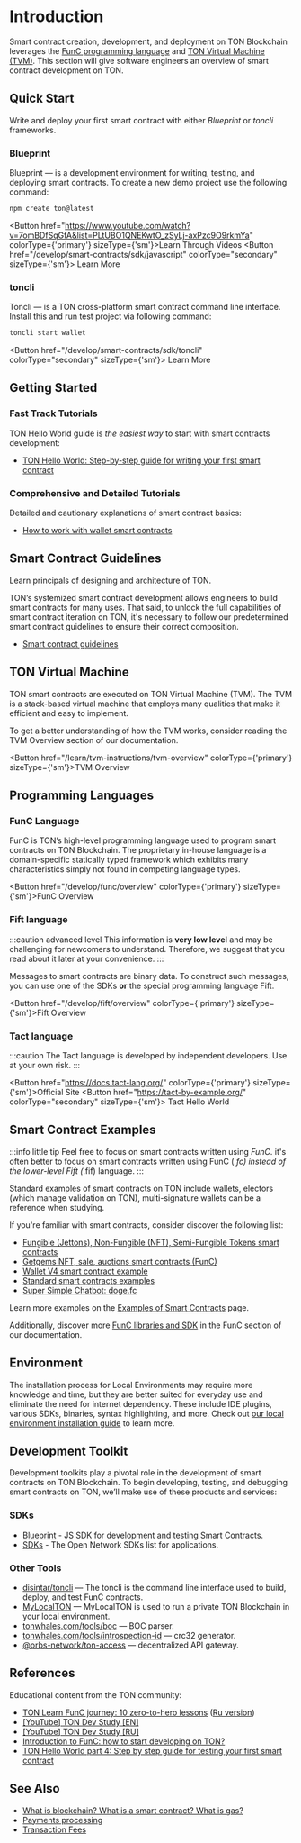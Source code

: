 
# Introduction
Smart contract creation, development, and deployment on TON Blockchain leverages the [FunC programming language](/develop/smart-contracts/#func-language) and [TON Virtual Machine (TVM)](/develop/smart-contracts/#ton-virtual-machine). This section will give software engineers an overview of smart contract development on TON.

## Quick Start

Write and deploy your first smart contract with either *Blueprint* or *toncli* frameworks.

### Blueprint

Blueprint — is a development environment for writing, testing, and deploying smart contracts.
To create a new demo project use the following command:

```bash
npm create ton@latest
```
<Button href="https://www.youtube.com/watch?v=7omBDfSqGfA&list=PLtUBO1QNEKwtO_zSyLj-axPzc9O9rkmYa" colorType={'primary'} sizeType={'sm'}>Learn Through Videos</Button>
<Button href="/develop/smart-contracts/sdk/javascript"
        colorType="secondary" sizeType={'sm'}>
  Learn More
</Button>

### toncli

Toncli — is a TON cross-platform smart contract command line interface. Install this and run test project via following command:

```bash
toncli start wallet
```
<Button href="/develop/smart-contracts/sdk/toncli"
        colorType="secondary" sizeType={'sm'}>
  Learn More
</Button>


## Getting Started

### Fast Track Tutorials

TON Hello World guide is _the easiest way_ to start with smart contracts development:
* [TON Hello World: Step-by-step guide for writing your first smart contract](https://ton-community.github.io/tutorials/02-contract/)

### Comprehensive and Detailed Tutorials

Detailed and cautionary explanations of smart contract basics:
* [How to work with wallet smart contracts](/develop/smart-contracts/tutorials/wallet)


## Smart Contract Guidelines

Learn principals of designing and architecture of TON.

TON’s systemized smart contract development allows engineers to build smart contracts for many uses. That said, to unlock the full capabilities of smart contract iteration on TON, it's necessary to follow our predetermined smart contract guidelines to ensure their correct composition.
* [Smart contract guidelines](/develop/smart-contracts/guidelines)

## TON Virtual Machine

TON smart contracts are executed on TON Virtual Machine (TVM).
The TVM is a stack-based virtual machine that employs many qualities that make it efficient and easy to implement.

To get a better understanding of how the TVM works, consider reading the TVM Overview section of our documentation.

<Button href="/learn/tvm-instructions/tvm-overview" colorType={'primary'} sizeType={'sm'}>TVM Overview</Button>


## Programming Languages


### FunC Language

FunC is TON’s high-level programming language used to program smart contracts on TON Blockchain. The proprietary in-house language is a domain-specific statically typed framework which exhibits many characteristics simply not found in competing language types.

<Button href="/develop/func/overview" colorType={'primary'} sizeType={'sm'}>FunC Overview</Button>

### Fift language

:::caution advanced level
This information is **very low level** and may be challenging for newcomers to understand. Therefore, we suggest that you read about it later at your convenience.
:::

Messages to smart contracts are binary data. To construct such messages, you can use one of the SDKs **or** the special programming language Fift.

<Button href="/develop/fift/overview" colorType={'primary'} sizeType={'sm'}>Fift Overview</Button>

### Tact language


:::caution
The Tact language is developed by independent developers. Use at your own risk.
:::

<Button href="https://docs.tact-lang.org/" colorType={'primary'} sizeType={'sm'}>Official Site</Button>
<Button href="https://tact-by-example.org/"
        colorType="secondary" sizeType={'sm'}>
  Tact Hello World
</Button>





## Smart Contract Examples

:::info little tip
Feel free to focus on smart contracts written using _FunC_. it's often better to focus on smart contracts written using FunC (*.fc) instead of the lower-level Fift (*.fif) language.
:::

Standard examples of smart contracts on TON include wallets, electors (which manage validation on TON), multi-signature wallets can be a reference when studying.

If you're familiar with smart contracts, consider discover the following list:

- [Fungible (Jettons), Non-Fungible (NFT), Semi-Fungible Tokens smart contracts](https://github.com/ton-blockchain/token-contract/tree/main)
- [Getgems NFT, sale, auctions smart contracts (FunC)](https://github.com/getgems-io/nft-contracts)
- [Wallet V4 smart contract example](https://github.com/ton-blockchain/wallet-contract)
- [Standard smart contracts examples](https://github.com/ton-blockchain/ton/tree/master/crypto/smartcont)
- [Super Simple Chatbot: doge.fc](https://github.com/LaDoger/doge.fc)

Learn more examples on the [Examples of Smart Contracts](/develop/smart-contracts/examples) page.

Additionally, discover more [FunC libraries and SDK](/develop/smart-contracts/libraries) in the FunC section of our documentation.


## Environment

The installation process for Local Environments may require more knowledge and time, but they are better suited for everyday use and eliminate the need for internet dependency.
These include IDE plugins, various SDKs, binaries, syntax highlighting, and more. Check out [our local environment installation guide](/develop/smart-contracts/environment/installation) to learn more.

## Development Toolkit

Development toolkits play a pivotal role in the development of smart contracts on TON Blockchain. To begin developing, testing, and debugging smart contracts on TON, we’ll make use of these products and services:

### SDKs

* [Blueprint](/develop/smart-contracts/sdk/javascript) - JS SDK for development and testing Smart Contracts.
* [SDKs](/develop/dapps/apis/sdk) - The Open Network SDKs list for applications.

### Other Tools

* [disintar/toncli](/develop/smart-contracts/sdk/toncli) — The toncli is the command line interface used to build, deploy, and test FunC contracts.
* [MyLocalTON](/participate/run-nodes/local-ton) — MyLocalTON is used to run a private TON Blockchain in your local environment.
* [tonwhales.com/tools/boc](https://tonwhales.com/tools/boc) — BOC parser.
* [tonwhales.com/tools/introspection-id](https://tonwhales.com/tools/introspection-id) — crc32 generator.
* [@orbs-network/ton-access](https://www.orbs.com/ton-access/) — decentralized API gateway.


## References

Educational content from the TON community:

* [TON Learn FunC journey: 10 zero-to-hero lessons](https://blog.ton.org/func-journey) ([Ru version](https://github.com/romanovichim/TonFunClessons_ru))
* [[YouTube] TON Dev Study [EN]](https://www.youtube.com/@TONDevStudy)
* [[YouTube] TON Dev Study [RU]](https://www.youtube.com/@WikiMar)
* [Introduction to FunC: how to start developing on TON?](https://dev.to/dvlkv/introduction-in-func-how-to-start-developing-in-ton-50hp)
* [TON Hello World part 4: Step by step guide for testing your first smart contract](https://ton-community.github.io/tutorials/04-testing/)


## See Also

* [What is blockchain? What is a smart contract? What is gas?](https://blog.ton.org/what-is-blockchain)
* [Payments processing](/develop/dapps/asset-processing)
* [Transaction Fees](/develop/smart-contracts/fees#how-to-calculate-fees)

